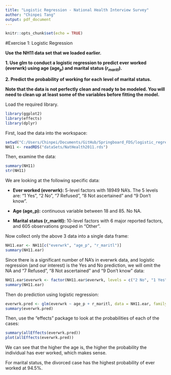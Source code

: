 ```yaml
---
title: "Logistic Regression - National Health Interview Survey"
author: "Chinpei Tang"
output: pdf_document
---
```


```r
knitr::opts_chunk$set(echo = TRUE)
```

#Exercise 1: Logistic Regression

**Use the NH11 data set that we loaded earlier.**

**1. Use glm to conduct a logistic regression to predict ever worked (everwrk) using age (age$_p$) and marital status ($r_{maritl}$).**

**2. Predict the probability of working for each level of marital status.**

**Note that the data is not perfectly clean and ready to be modeled. You will need to clean up at least some of the variables before fitting the model.**

Load the required library.

```r
library(ggplot2)
library(effects)
library(dplyr)
```

First, load the data into the workspace:

```r
setwd("C:/Users/Chinpei/Documents/GitHub/Springboard_FDS/logistic_regression")
NH11 <- readRDS("dataSets/NatHealth2011.rds")
```

Then, examine the data:

```r
summary(NH11)
str(NH11)
```

We are looking at the following specific data:

* **Ever worked (everwrk):** 5-level factors with 18949 NA's. The 5 levels are: "1 Yes", "2 No", "7 Refused", "8 Not ascertained" and "9 Don't know".

* **Age (age_p):** continuous variable between 18 and 85. No NA.

* **Marital status (r_maritl):** 10-level factors with 6 major reported factors, and 605 observations grouped in "Other".

Now collect only the above 3 data into a single data frame:

```r
NH11.ear <- NH11[c("everwrk", "age_p", "r_maritl")]
summary(NH11.ear)
```

Since there is a significant number of NA's in everwrk data, and logistic regression (and our interest) is the Yes and No prediction, we will omit the NA and "7 Refused", "8 Not ascertained" and "9 Don't know" data:

```r
NH11.ear$everwrk <- factor(NH11.ear$everwrk, levels = c("2 No", "1 Yes"))
summary(NH11.ear)
```

Then do prediction using logistic regression:

```r
everwrk.pred <- glm(everwrk ~ age_p + r_maritl, data = NH11.ear, family = binomial)
summary(everwrk.pred)
```

Then, use the "effects" package to look at the probabilities of each of the cases:

```r
summary(allEffects(everwrk.pred))
plot(allEffects(everwrk.pred))
```

We can see that the higher the age is, the higher the probability the individual has ever worked, which makes sense.

For marital status, the divorced case has the highest probability of ever worked at 94.5%.